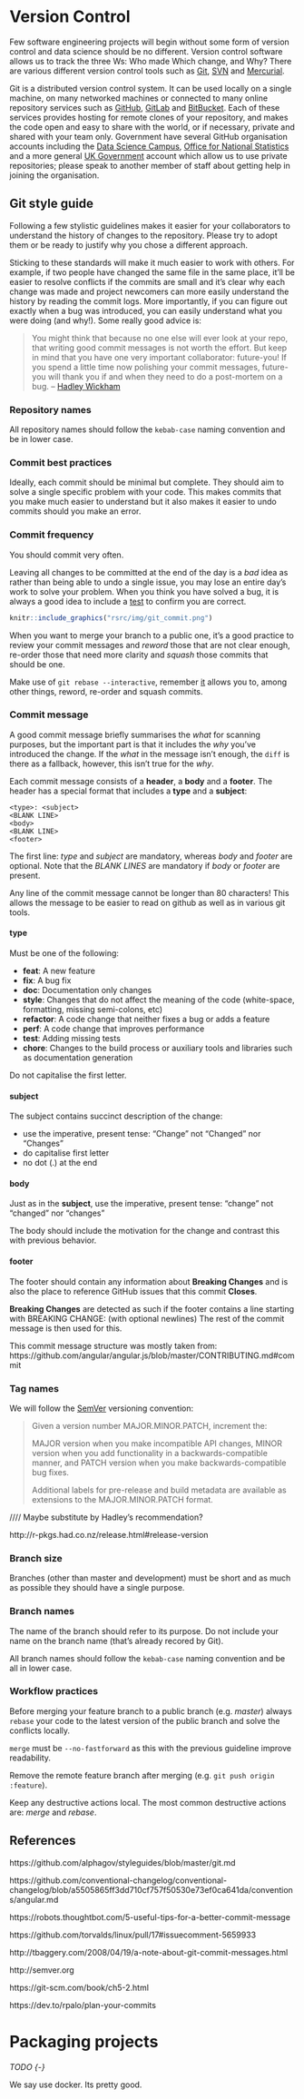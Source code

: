 # Version Control

Few software engineering projects will begin without some form of version control and data science should be no different. Version control software allows us to track the three Ws: Who made Which change, and Why? There are various different version control tools such as [Git](https://git-scm.com/), [SVN](https://subversion.apache.org/) and [Mercurial](https://www.mercurial-scm.org/).

Git is a distributed version control system. It can be used locally on a single machine, on many networked machines or connected to many online repository services such as [GitHub](https://github.com/), [GitLab](https://about.gitlab.com/) and [BitBucket](https://bitbucket.org/). Each of these services provides hosting for remote clones of your repository, and makes the code open and easy to share with the world, or if necessary, private and shared with your team only. Government have several GitHub organisation accounts including the [Data Science Campus](https://github.com/datasciencecampus), [Office for National Statistics](https://github.com/ONSdigital) and a more general [UK Government](https://github.com/ukgovdatascience) account which allow us to use private repositories; please speak to another member of staff about getting help in joining the organisation.


## Git style guide

Following a few stylistic guidelines makes it easier for your collaborators to
understand the history of changes to the repository. Please try to adopt them or be
ready to justify why you chose a different approach.

Sticking to these standards will make it much easier to work with others. For example, if two people have changed the same file in the same place, it’ll be easier to resolve conflicts if the commits are small and it’s clear why each change was made and project newcomers can more easily understand the history by reading the commit logs. More importantly, if you can figure out exactly when a bug was introduced, you can easily understand what you were doing (and why!). Some really good advice is:

> You might think that because no one else will ever look at your repo, that writing good commit messages is not worth the effort. But keep in mind that you have one very important collaborator: future-you! If you spend a little time now polishing your commit messages, future-you will thank you if and when they need to do a post-mortem on a bug. -- [Hadley Wickham](http://r-pkgs.had.co.nz/git.html#commit-best-practices)


### Repository names 

All repository names should follow the `kebab-case` naming convention and be in lower case.


### Commit best practices

Ideally, each commit should be minimal but complete. They should aim to solve a single specific problem with your code. This makes commits that you make much easier to understand but it also makes it easier to undo commits should you make an error. 


### Commit frequency

You should commit very often. 

Leaving all changes to be committed at the end of the day is a *bad* idea as rather than being able to undo a single issue, you may lose an entire day's work to solve your problem. When you think you have solved a bug, it is always a good idea to include a [test](#tests) to confirm you are correct. 


```r
knitr::include_graphics("rsrc/img/git_commit.png")
```

When you want to merge your branch to a public one, it's a good practice to review your commit messages and _reword_ those that are not clear enough, re-order those that need more clarity and _squash_ those commits that should be one. 

Make use of `git rebase --interactive`, remember
[it](https://git-scm.com/book/en/v2/Git-Tools-Rewriting-History) allows you to, among
other things, reword, re-order and squash commits.

### Commit message

A good commit message briefly summarises the _what_ for scanning purposes, but
the important part is that it includes the _why_ you've introduced the change.
If the _what_ in the message isn't enough, the `diff` is there as a fallback, however, this isn't true for the _why_.

Each commit message consists of a **header**, a **body** and a **footer**.
The header has a special format that includes a **type** and a **subject**:

```
<type>: <subject>
<BLANK LINE>
<body>
<BLANK LINE>
<footer>
```

The first line: _type_ and _subject_ are mandatory, whereas _body_ and _footer_
are optional. Note that the _BLANK LINES_ are mandatory if _body_ or _footer_
are present.

Any line of the commit message cannot be longer than 80 characters! This allows the
message to be easier
to read on github as well as in various git tools.

#### type

Must be one of the following:

* **feat**: A new feature
* **fix**: A bug fix
* **doc**: Documentation only changes
* **style**: Changes that do not affect the meaning of the code (white-space,
formatting, missing semi-colons, etc)
* **refactor**: A code change that neither fixes a bug or adds a feature
* **perf**: A code change that improves performance
* **test**: Adding missing tests
* **chore**: Changes to the build process or auxiliary tools and libraries such as documentation generation

Do not capitalise the first letter.

#### subject

The subject contains succinct description of the change:

* use the imperative, present tense: "Change" not "Changed" nor "Changes"
* do capitalise first letter
* no dot (.) at the end

#### body

Just as in the **subject**, use the imperative, present tense: "change" not
"changed" nor "changes"

The body should include the motivation for the change and contrast this with
previous behavior.

#### footer

The footer should contain any information about **Breaking Changes** and is
also the place to
reference GitHub issues that this commit **Closes**.

**Breaking Changes** are detected as such if the footer contains a line
starting with BREAKING CHANGE:
(with optional newlines) The rest of the commit message is then used for this.

This commit message structure was mostly taken from:
https://github.com/angular/angular.js/blob/master/CONTRIBUTING.md#commit


### Tag names

We will follow the [SemVer](http://semver.org) versioning convention:

> Given a version number MAJOR.MINOR.PATCH, increment the:
>
>    MAJOR version when you make incompatible API changes,
>    MINOR version when you add functionality in a backwards-compatible
>        manner, and
>    PATCH version when you make backwards-compatible bug fixes.
>
>    Additional labels for pre-release and build metadata are available
>    as extensions to the MAJOR.MINOR.PATCH format.

//// Maybe substitute by Hadley's recommendation?

http://r-pkgs.had.co.nz/release.html#release-version

### Branch size

Branches (other than master and development) must be short and as much as possible they should have a single purpose.


### Branch names

The name of the branch should refer to its purpose. Do not include your name on
the branch name (that's already recored by Git).

All branch names should follow the `kebab-case` naming convention and be all in
lower case.


### Workflow practices

Before merging your feature branch to a public branch (e.g. _master_) always `rebase` your code to the latest version of the public branch and solve the conflicts locally.

`merge` must be `--no-fastforward` as this with the previous guideline improve readability.

Remove the remote feature branch after merging (e.g. `git push origin :feature`).

Keep any destructive actions local. The most common destructive actions are:
_merge_ and _rebase_.


## References

https://github.com/alphagov/styleguides/blob/master/git.md

https://github.com/conventional-changelog/conventional-changelog/blob/a5505865ff3dd710cf757f50530e73ef0ca641da/conventions/angular.md

https://robots.thoughtbot.com/5-useful-tips-for-a-better-commit-message

https://github.com/torvalds/linux/pull/17#issuecomment-5659933

http://tbaggery.com/2008/04/19/a-note-about-git-commit-messages.html

http://semver.org

https://git-scm.com/book/ch5-2.html

https://dev.to/rpalo/plan-your-commits

# Packaging projects

*TODO {-}*

We say use docker. Its pretty good.
